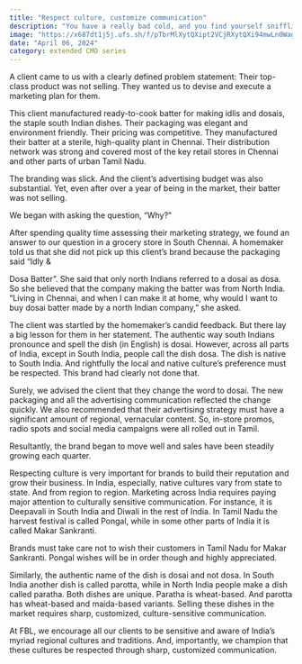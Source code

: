 ```yaml
---
title: "Respect culture, customize communication"
description: "You have a really bad cold, and you find yourself sniffling into a handkerchief."
image: "https://x687dt1j5j.ufs.sh/f/pTbrMlXytQXipt2VCjRXytQXi94mwLn0Wag1vC56DZbAkOKP"
date: "April 06, 2024"
category: extended CMO series
---
```


A client came to us with a clearly defined problem statement: Their top-class product was not selling. They wanted us to devise and execute a marketing plan for them.

This client manufactured ready-to-cook batter for making idlis and dosais, the staple south Indian dishes. Their packaging was elegant and environment friendly. Their pricing was competitive. They manufactured their batter at a sterile, high-quality plant in Chennai. Their distribution network was strong and covered most of the key retail stores in Chennai and other parts of urban Tamil Nadu.

The branding was slick. And the client’s advertising budget was also substantial. Yet, even after over a year of being in the market, their batter was not selling.

We began with asking the question, “Why?”

After spending quality time assessing their marketing strategy, we found an answer to our question in a grocery store in South Chennai. A homemaker told us that she did not pick up this client’s brand because the packaging said “Idly &

Dosa Batter”. She said that only north Indians referred to a dosai as dosa. So she believed that the company making the batter was from North India. “Living in Chennai, and when I can make it at home, why would I want to buy dosai batter made by a north Indian company,” she asked.

The client was startled by the homemaker’s candid feedback. But there lay a big lesson for them in her statement. The authentic way south Indians pronounce and spell the dish (in English) is dosai. However, across all parts of India, except in South India, people call the dish dosa. The dish is native to South India. And rightfully the local and native culture’s preference must be respected. This brand had clearly not done that.

Surely, we advised the client that they change the word to dosai. The new packaging and all the advertising communication reflected the change quickly. We also recommended that their advertising strategy must have a significant amount of regional, vernacular content. So, in-store promos, radio spots and social media campaigns were all rolled out in Tamil.

Resultantly, the brand began to move well and sales have been steadily growing each quarter.

Respecting culture is very important for brands to build their reputation and grow their business. In India, especially, native cultures vary from state to state. And from region to region. Marketing across India requires paying major attention to culturally sensitive communication. For instance, it is Deepavali in South India and Diwali in the rest of India. In Tamil Nadu the harvest festival is called Pongal, while in some other parts of India it is called Makar Sankranti.

Brands must take care not to wish their customers in Tamil Nadu for Makar Sankranti. Pongal wishes will be in order though and highly appreciated.

Similarly, the authentic name of the dish is dosai and not dosa. In South India another dish is called parotta, while in North India people make a dish called paratha. Both dishes are unique. Paratha is wheat-based. And parotta has wheat-based and maida-based variants. Selling these dishes in the market requires sharp, customized, culture-sensitive communication.

At FBL, we encourage all our clients to be sensitive and aware of India’s myriad regional cultures and traditions. And, importantly, we champion that these cultures be respected through sharp, customized communication.
